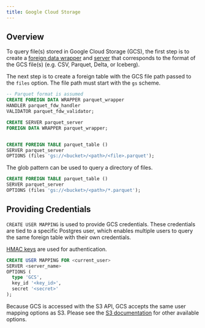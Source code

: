 ```yaml
---
title: Google Cloud Storage
---
```


## Overview

To query file(s) stored in Google Cloud Storage (GCS), the first step is to create a [foreign data wrapper](/analytics/import/overview#foreign-data-wrapper) and
[server](/analytics/import/overview#foreign-server) that corresponds to the format of the GCS file(s) (e.g. CSV, Parquet, Delta, or Iceberg).

The next step is to create a foreign table with the GCS file path passed to the `files` option. The file path must start with the `gs` scheme.

```sql
-- Parquet format is assumed
CREATE FOREIGN DATA WRAPPER parquet_wrapper
HANDLER parquet_fdw_handler
VALIDATOR parquet_fdw_validator;

CREATE SERVER parquet_server
FOREIGN DATA WRAPPER parquet_wrapper;


CREATE FOREIGN TABLE parquet_table ()
SERVER parquet_server
OPTIONS (files 'gs://<bucket>/<path>/<file>.parquet');
```

The glob pattern can be used to query a directory of files.

```sql
CREATE FOREIGN TABLE parquet_table ()
SERVER parquet_server
OPTIONS (files 'gs://<bucket>/<path>/*.parquet');
```

## Providing Credentials

`CREATE USER MAPPING` is used to provide GCS credentials. These credentials are tied to a specific Postgres user, which enables
multiple users to query the same foreign table with their own credentials.

[HMAC keys](https://console.cloud.google.com/storage/settings;tab=interoperability) are used for authentication.

```sql
CREATE USER MAPPING FOR <current_user>
SERVER <server_name>
OPTIONS (
  type 'GCS',
  key_id '<key_id>',
  secret '<secret>'
);
```

Because GCS is accessed with the S3 API, GCS accepts the same user mapping options as S3.
Please see the [S3 documentation](/analytics/object_stores/s3#credentials-options) for other available options.
